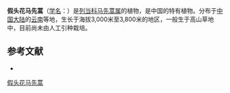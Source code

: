 {{Speciesbox
| name = 假头花马先蒿
| status = 
| status_system = 
| image =
| genus = Pedicularis
| species = pseudocephalantha
| authority = Bonati
}}

'''假头花马先蒿'''（[[学名|学名]]：{{lang|la|''Pedicularis pseudocephalantha''}}）是[[列当科|列当科]][[马先蒿属|马先蒿属]]的植物，是中国的特有植物。分布于[[中国大陆|中国大陆]]的[[云南|云南]]等地，生长于海拔3,000米至3,800米的地区，一般生于高山草地中，目前尚未由人工引种栽培。

== 参考文献 ==
<div class="references-small">
* {{cite web| url =http://www.bioinfo.cn/db05/KmzwSpecies.php?action=view&id=21436| title =假头花马先蒿| work =《中国高等植物数据库全库》| publisher =中国科学院微生物研究所| author =昆明植物研究所| accessdate =2009-02-25| deadurl =yes| archiveurl =https://web.archive.org/web/20160305093000/http://www.bioinfo.cn/db05/KmzwSpecies.php?action=view&id=21436| archivedate =2016-03-05}}
</div>
{{Taxonbar|from=Q10888538}}

[[Category:马先蒿属|假头花马先蒿]]


{{植物小作品}}
